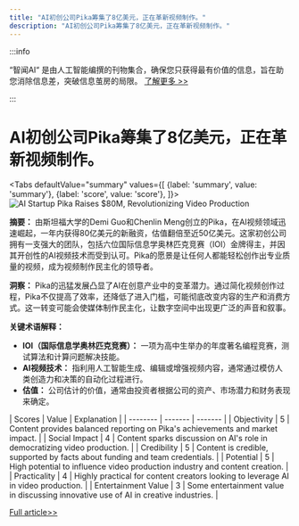 ```yaml
---
title: "AI初创公司Pika筹集了8亿美元，正在革新视频制作。"
description: "AI初创公司Pika筹集了8亿美元，正在革新视频制作。"
---
```



:::info

“智闻AI“ 是由人工智能编撰的刊物集合，确保您只获得最有价值的信息，旨在助您消除信息差，突破信息茧房的局限。  [了解更多 >>](/)

:::

# AI初创公司Pika筹集了8亿美元，正在革新视频制作。


<Tabs
	defaultValue="summary"
	values={[
	{label: 'summary', value: 'summary'},
	{label: 'score', value: 'score'},
]}>
<TabItem value="summary">
<img
  src="https://image.informedainews.com/2024/06/09/Ar-Gpi-1717900340-0.jpg"
  alt="AI Startup Pika Raises $80M, Revolutionizing Video Production"
/>



**摘要：**
由斯坦福大学的Demi Guo和Chenlin Meng创立的Pika，在AI视频领域迅速崛起，一年内获得80亿美元的新融资，估值翻倍至近50亿美元。这家初创公司拥有一支强大的团队，包括六位国际信息学奥林匹克竞赛（IOI）金牌得主，并因其开创性的AI视频技术而受到认可。Pika的愿景是让任何人都能轻松创作出专业质量的视频，成为视频制作民主化的领导者。

**洞察：**
Pika的迅猛发展凸显了AI在创意产业中的变革潜力。通过简化视频创作过程，Pika不仅提高了效率，还降低了进入门槛，可能彻底改变内容的生产和消费方式。这一转变可能会使媒体制作民主化，让数字空间中出现更广泛的声音和叙事。

**关键术语解释：**
- **IOI（国际信息学奥林匹克竞赛）：** 一项为高中生举办的年度著名编程竞赛，测试算法和计算问题解决技能。
- **AI视频技术：** 指利用人工智能生成、编辑或增强视频内容，通常通过模仿人类创造力和决策的自动化过程进行。
- **估值：** 公司估计的价值，通常由投资者根据公司的资产、市场潜力和财务表现来确定。
</TabItem>
<TabItem value="score">
	| Scores     | Value   | Explanation |
	| -------- | ------- | ------- |
	| Objectivity  | 5    | Content provides balanced reporting on Pika's achievements and market impact.    |
	| Social Impact | 4     | Content sparks discussion on AI's role in democratizing video production.    |
	| Credibility    | 5    | Content is credible, supported by facts about funding and team credentials.    |
	| Potential    | 5    | High potential to influence video production industry and content creation.    |
	| Practicality    | 4    | Highly practical for content creators looking to leverage AI in video production.    |
	| Entertainment Value    | 3    | Some entertainment value in discussing innovative use of AI in creative industries.    |
</TabItem>
</Tabs>

[Full article>>](https://www.36kr.com/p/2809536837732868)
